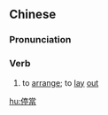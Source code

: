 {{also|停当}}
==Chinese==
{{zh-forms|s=停当}}

===Pronunciation===
{{zh-pron
|m=tíngdàng
|cat=v
}}

===Verb===
{{zh-verb}}

# {{lb|zh|archaic}} to [[arrange]]; to [[lay]] [[out]]

[[hu:停當]]